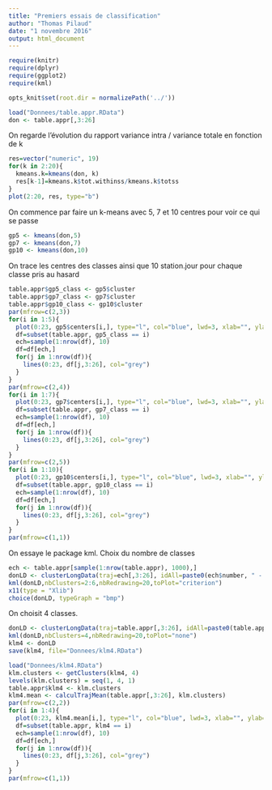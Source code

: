 ```yaml
---
title: "Premiers essais de classification"
author: "Thomas Pilaud"
date: "1 novembre 2016"
output: html_document
---
```


```r
require(knitr)
require(dplyr)
require(ggplot2)
require(kml)
```

```r
opts_knit$set(root.dir = normalizePath('../'))
```

```r
load("Donnees/table.appr.RData")
don <- table.appr[,3:26]
```

On regarde l'évolution du rapport variance intra / variance totale en fonction de k
```r
res=vector("numeric", 19)
for(k in 2:20){
  kmeans.k=kmeans(don, k)
  res[k-1]=kmeans.k$tot.withinss/kmeans.k$totss
}
plot(2:20, res, type="b")
```


On commence par faire un k-means avec 5, 7 et 10 centres pour voir ce qui se passe
```r
gp5 <- kmeans(don,5)
gp7 <- kmeans(don,7)
gp10 <- kmeans(don,10)
```

On trace les centres des classes ainsi que 10 station.jour pour chaque classe pris au hasard
```r
table.appr$gp5_class <- gp5$cluster
table.appr$gp7_class <- gp7$cluster
table.appr$gp10_class <- gp10$cluster
par(mfrow=c(2,3))
for(i in 1:5){
  plot(0:23, gp5$centers[i,], type="l", col="blue", lwd=3, xlab="", ylab="", ylim=c(0,1))
  df=subset(table.appr, gp5_class == i)
  ech=sample(1:nrow(df), 10)
  df=df[ech,]
  for(j in 1:nrow(df)){
    lines(0:23, df[j,3:26], col="grey")
  }
}
par(mfrow=c(2,4))
for(i in 1:7){
  plot(0:23, gp7$centers[i,], type="l", col="blue", lwd=3, xlab="", ylab="", ylim=c(0,1))
  df=subset(table.appr, gp7_class == i)
  ech=sample(1:nrow(df), 10)
  df=df[ech,]
  for(j in 1:nrow(df)){
    lines(0:23, df[j,3:26], col="grey")
  }
}
par(mfrow=c(2,5))
for(i in 1:10){
  plot(0:23, gp10$centers[i,], type="l", col="blue", lwd=3, xlab="", ylab="", ylim=c(0,1))
  df=subset(table.appr, gp10_class == i)
  ech=sample(1:nrow(df), 10)
  df=df[ech,]
  for(j in 1:nrow(df)){
    lines(0:23, df[j,3:26], col="grey")
  }
}
par(mfrow=c(1,1))
```

On essaye le package kml. Choix du nombre de classes
```r
ech <- table.appr[sample(1:nrow(table.appr), 1000),]
donLD <- clusterLongData(traj=ech[,3:26], idAll=paste0(ech$number, " - ", ech$download_date_trunc))
kml(donLD,nbClusters=2:6,nbRedrawing=20,toPlot="criterion")
x11(type = "Xlib")
choice(donLD, typeGraph = "bmp")
```

On choisit 4 classes.
```r
donLD <- clusterLongData(traj=table.appr[,3:26], idAll=paste0(table.appr$number, " - ", table.appr$download_date_trunc))
kml(donLD,nbClusters=4,nbRedrawing=20,toPlot="none")
klm4 <- donLD
save(klm4, file="Donnees/klm4.RData")
```

```r
load("Donnees/klm4.RData")
klm.clusters <- getClusters(klm4, 4)
levels(klm.clusters) = seq(1, 4, 1)
table.appr$klm4 <- klm.clusters
klm4.mean <- calculTrajMean(table.appr[,3:26], klm.clusters)
par(mfrow=c(2,2))
for(i in 1:4){
  plot(0:23, klm4.mean[i,], type="l", col="blue", lwd=3, xlab="", ylab="", ylim=c(0,1))
  df=subset(table.appr, klm4 == i)
  ech=sample(1:nrow(df), 10)
  df=df[ech,]
  for(j in 1:nrow(df)){
    lines(0:23, df[j,3:26], col="grey")
  }
}
par(mfrow=c(1,1))
```


